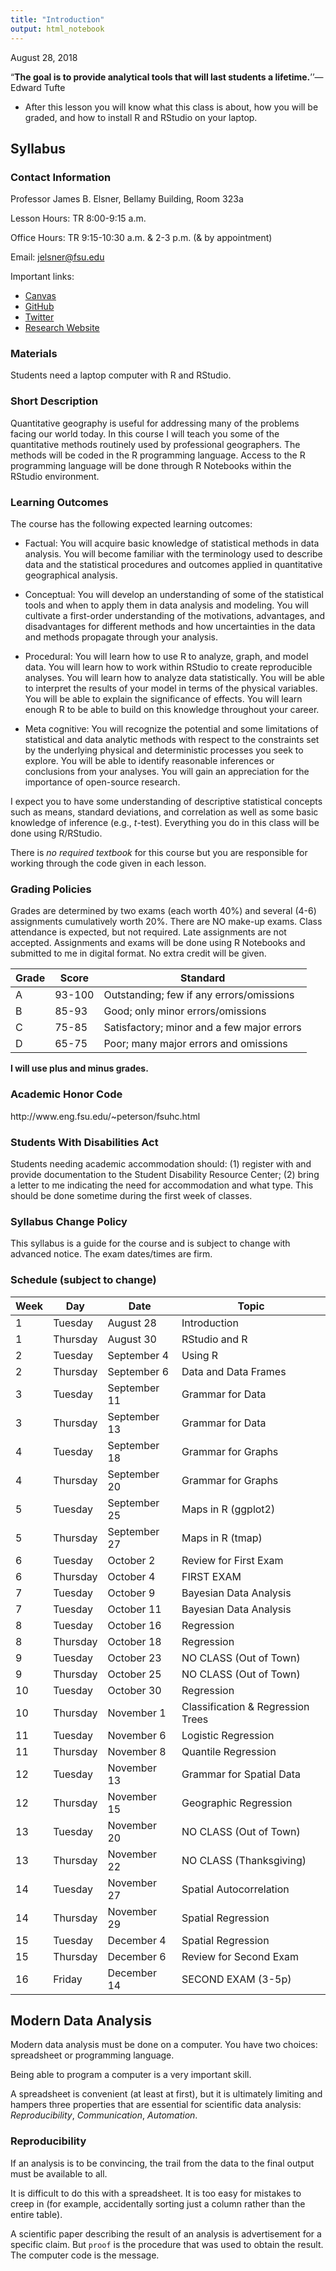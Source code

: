 ```yaml
---
title: "Introduction"
output: html_notebook
---
```


August 28, 2018

"**The goal is to provide analytical tools that will last students a lifetime.**''---Edward Tufte

* After this lesson you will know what this class is about, how you will be graded, and how to install R and RStudio on your laptop.

## Syllabus

### Contact Information

Professor James B. Elsner, Bellamy Building, Room 323a

Lesson Hours: TR 8:00-9:15 a.m.

Office Hours: TR 9:15-10:30 a.m. & 2-3 p.m. (& by appointment)

Email: <jelsner@fsu.edu>

Important links:

* [Canvas](https://cas.fsu.edu/cas/login)
* [GitHub](https://github.com/jelsner/quant-geo)
* [Twitter](https://twitter.com/JBElsner)
* [Research Website](http://myweb.fsu.edu/jelsner/_site/)

### Materials

Students need a laptop computer with R and RStudio.

### Short Description

Quantitative geography is useful for addressing many of the problems facing our world today. In this course I will teach you some of the quantitative methods routinely used by professional geographers. The methods will be coded in the R programming language. Access to the R programming language will be done through R Notebooks within the RStudio environment.

### Learning Outcomes

The course has the following expected learning outcomes:

* Factual: You will acquire basic knowledge of statistical methods in data analysis. You will become familiar with the terminology used to describe data and the statistical procedures and outcomes applied in quantitative geographical analysis.

* Conceptual: You will develop an understanding of some of the statistical tools and when to apply them in data analysis and modeling. You will cultivate a first-order understanding of the motivations, advantages, and disadvantages for different methods and how uncertainties in the data and methods propagate through your analysis.

* Procedural: You will learn how to use R to analyze, graph, and model data. You will learn how to work within RStudio to create reproducible analyses. You will learn how to analyze data statistically. You will be able to interpret the results of your model in terms of the physical variables. You will be able to explain the significance of effects. You will learn enough R to be able to build on this knowledge throughout your career.

* Meta cognitive: You will recognize the potential and some limitations of statistical and data analytic methods with respect to the constraints set by the underlying physical and deterministic processes you seek to explore. You will be able to identify reasonable inferences or conclusions from your analyses. You will gain an appreciation for the importance of open-source research.

I expect you to have some understanding of descriptive statistical concepts such as means, standard deviations, and correlation as well as some basic knowledge of inference (e.g., $t$-test). Everything you do in this class will be done using R/RStudio.

There is _no required textbook_ for this course but you are responsible for working through the code given in each lesson.

### Grading Policies

Grades are determined by two exams (each worth 40%) and several (4-6) assignments cumulatively worth 20%. There are NO make-up exams. Class attendance is expected, but not required. Late assignments are not accepted. Assignments and exams will be done using R Notebooks and submitted to me in digital format. No extra credit will be given.

Grade | Score | Standard
------|-------|---------
A     | 93-100| Outstanding; few if any errors/omissions
B     | 85-93 | Good; only minor errors/omissions
C     | 75-85 | Satisfactory; minor and a few major errors
D     | 65-75 | Poor; many major errors and omissions

**I will use plus and minus grades.**

### Academic Honor Code

http://www.eng.fsu.edu/~peterson/fsuhc.html

### Students With Disabilities Act

Students needing academic accommodation should: (1) register with and provide documentation to the Student Disability Resource Center; (2) bring a letter to me indicating the need for accommodation and what type. This should be done sometime during the first week of classes.

### Syllabus Change Policy

This syllabus is a guide for the course and is subject to change with advanced notice. The exam dates/times are firm.

### Schedule (subject to change)

Week | Day      | Date         | Topic
-----|----------|--------------|------
1    | Tuesday  | August 28    | Introduction
1    | Thursday | August 30    | RStudio and R
2    | Tuesday  | September 4  | Using R
2    | Thursday | September 6  | Data and Data Frames
3    | Tuesday  | September 11 | Grammar for Data
3    | Thursday | September 13 | Grammar for Data
4    | Tuesday  | September 18 | Grammar for Graphs
4    | Thursday | September 20 | Grammar for Graphs
5    | Tuesday  | September 25 | Maps in R (ggplot2)
5    | Thursday | September 27 | Maps in R (tmap)
6    | Tuesday  | October 2    | Review for First Exam
6    | Thursday | October 4    | FIRST EXAM
7    | Tuesday  | October 9    | Bayesian Data Analysis
7    | Tuesday  | October 11   | Bayesian Data Analysis
8    | Tuesday  | October 16   | Regression
8    | Thursday | October 18   | Regression
9    | Tuesday  | October 23   | NO CLASS (Out of Town)
9    | Thursday | October 25   | NO CLASS (Out of Town)
10   | Tuesday  | October 30   | Regression
10   | Thursday | November 1   | Classification & Regression Trees
11   | Tuesday  | November 6   | Logistic Regression
11   | Thursday | November 8   | Quantile Regression
12   | Tuesday  | November 13  | Grammar for Spatial Data
12   | Thursday | November 15  | Geographic Regression
13   | Tuesday  | November 20  | NO CLASS (Out of Town)
13   | Thursday | November 22  | NO CLASS (Thanksgiving)
14   | Tuesday  | November 27  | Spatial Autocorrelation
14   | Thursday | November 29  | Spatial Regression
15   | Tuesday  | December 4   | Spatial Regression
15   | Thursday | December 6   | Review for Second Exam
16   | Friday   | December 14  | SECOND EXAM (3-5p)

## Modern Data Analysis

Modern data analysis must be done on a computer. You have two choices: spreadsheet or programming language. 

Being able to program a computer is a very important skill. 

A spreadsheet is convenient (at least at first), but it is ultimately limiting and hampers three properties that are essential for scientific data analysis: *Reproducibility*, *Communication*, *Automation*.

### Reproducibility

If an analysis is to be convincing, the trail from the data to the final output must be available to all.

It is difficult to do this with a spreadsheet. It is too easy for mistakes to creep in (for example, accidentally sorting just a column rather than the entire table).

A scientific paper describing the result of an analysis is advertisement for a specific claim. But `proof` is the procedure that was used to obtain the result. The computer code is the message.

